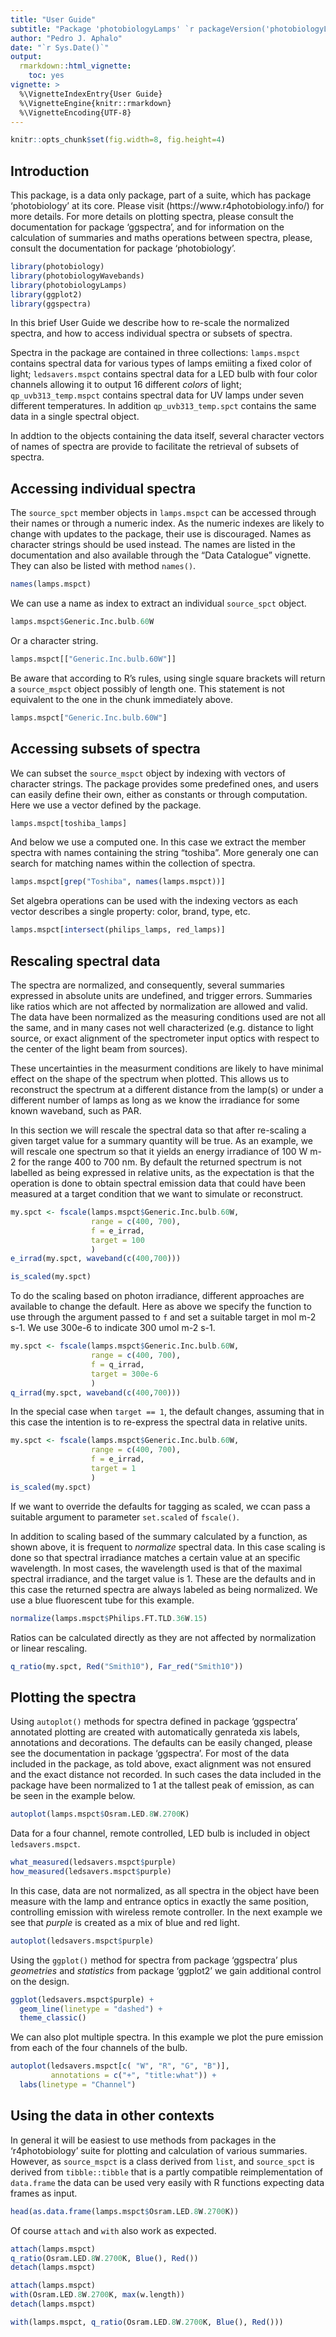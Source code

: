 ```yaml
---
title: "User Guide"
subtitle: "Package 'photobiologyLamps' `r packageVersion('photobiologyLamps')` "
author: "Pedro J. Aphalo"
date: "`r Sys.Date()`"
output: 
  rmarkdown::html_vignette:
    toc: yes
vignette: >
  %\VignetteIndexEntry{User Guide}
  %\VignetteEngine{knitr::rmarkdown}
  %\VignetteEncoding{UTF-8}
---
```


```r
knitr::opts_chunk$set(fig.width=8, fig.height=4)
```

## Introduction

This package, is a data only package, part of a suite, which has package 
'photobiology' at its core. Please visit (https://www.r4photobiology.info/) 
for more details. For more details on plotting spectra, please consult the 
documentation for package 'ggspectra', and for information on the calculation 
of summaries and maths operations between spectra, please, consult the 
documentation for package 'photobiology'.

```r
library(photobiology)
library(photobiologyWavebands)
library(photobiologyLamps)
library(ggplot2)
library(ggspectra)
```

In this brief User Guide we describe how to re-scale the normalized
spectra, and how to access individual spectra or subsets of spectra.

Spectra in the package are contained in three collections: `lamps.mspct`
contains spectral data for various types of lamps emiiting a fixed color of
light; `ledsavers.mspct` contains spectral data for a LED bulb with four color
channels allowing it to output 16 different _colors_ of light;
`qp_uvb313_temp.mspct` contains spectral data for UV lamps under seven different
temperatures. In addition `qp_uvb313_temp.spct` contains the same data in a
single spectral object.

In addtion to the objects containing the data itself, several character vectors 
of names of spectra are provide to facilitate the retrieval of subsets of spectra.

## Accessing individual spectra

The `source_spct` member objects in `lamps.mspct` can be accessed through their
names or through a numeric index. As the numeric indexes are likely to change 
with updates to the package, their use is discouraged. Names as character
strings should be used instead. The names are listed in the documentation
and also available through the "Data Catalogue" vignette. They can also be
listed with method `names()`.

```r
names(lamps.mspct)
```

We can use a name as index to extract an individual `source_spct`
object.

```r
lamps.mspct$Generic.Inc.bulb.60W
```

Or a character string.

```r
lamps.mspct[["Generic.Inc.bulb.60W"]]
```

Be aware that according to R's rules, using single square brackets will return
a `source_mspct` object possibly of length one. This statement is not equivalent
to the one in the chunk immediately above.

```r
lamps.mspct["Generic.Inc.bulb.60W"]
```

## Accessing subsets of spectra

We can subset the `source_mspct` object by indexing with vectors of character
strings. The package provides some predefined ones, and users can easily
define their own, either as constants or through computation. Here we use
a vector defined by the package.

```r
lamps.mspct[toshiba_lamps]
```

And below we use a computed one. In this case we extract the member spectra
with names containing the string "toshiba". More generaly one can search for 
matching names within the collection of spectra.

```r
lamps.mspct[grep("Toshiba", names(lamps.mspct))]
```

Set algebra operations can be used with the indexing vectors as each vector
describes a single property: color, brand, type, etc.

```r
lamps.mspct[intersect(philips_lamps, red_lamps)]
```

## Rescaling spectral data

The spectra are normalized, and consequently, several summaries expressed in
absolute units are undefined, and trigger errors. Summaries like ratios which
are not affected by normalization are allowed and valid. The data have been
normalized as the measuring conditions used are not all the same, and in many
cases not well characterized (e.g. distance to light source, or exact 
alignment of the spectrometer input optics with respect to the center of the
light beam from sources).

These uncertainties in the measurment conditions are likely to have minimal effect
on the shape of the spectrum when plotted. This allows us to reconstruct the
spectrum at a different distance from the lamp(s) or under a different number of 
lamps as long as we know the irradiance for some known waveband, such as PAR. 

In this section we will rescale the spectral data so that after 
re-scaling a given target value for a summary quantity will be true. As an 
example, we will rescale one spectrum so that it yields an energy irradiance of
100 W m-2 for the range 400 to 700 nm. By default the returned spectrum is not
labelled as being expressed in relative units, as the expectation is that the
operation is done to obtain spectral emission data that could have been measured
at a target condition that we want to simulate or reconstruct.

```r
my.spct <- fscale(lamps.mspct$Generic.Inc.bulb.60W,
                  range = c(400, 700),
                  f = e_irrad,
                  target = 100
                  )
e_irrad(my.spct, waveband(c(400,700)))
```

```r
is_scaled(my.spct)
```

To do the scaling based on photon irradiance, different approaches are available to change the default. Here as above we specify the function to use through the argument passed to `f` and set a suitable target in mol m-2 s-1. We use 300e-6 to indicate 300 umol m-2 s-1.

```r
my.spct <- fscale(lamps.mspct$Generic.Inc.bulb.60W,
                  range = c(400, 700),
                  f = q_irrad,
                  target = 300e-6
                  )
q_irrad(my.spct, waveband(c(400,700)))

```

In the special case when `target == 1`, the default changes, assuming that
in this case the intention is to re-express the spectral data in relative units.

```r
my.spct <- fscale(lamps.mspct$Generic.Inc.bulb.60W,
                  range = c(400, 700),
                  f = e_irrad,
                  target = 1
                  )
is_scaled(my.spct)
```

If we want to override the defaults for tagging as scaled, we ccan pass a
suitable argument to parameter `set.scaled` of `fscale()`.

In addition to scaling based of the summary calculated by a function, as shown
above, it is frequent to _normalize_ spectral data. In this case scaling is
done so that spectral irradiance matches a certain value at an specific
wavelength. In most cases, the wavelength used is that of the maximal spectral 
irradiance, and the target value is 1. These are the defaults and in this case
the returned spectra are always labeled as being normalized. We use a blue
fluorescent tube for this example.

```r
normalize(lamps.mspct$Philips.FT.TLD.36W.15)
```

Ratios can be calculated directly as they are not affected
by normalization or linear rescaling.

```r
q_ratio(my.spct, Red("Smith10"), Far_red("Smith10"))
```

## Plotting the spectra

Using `autoplot()` methods for spectra defined in package 'ggspectra' annotated
plotting are created with automatically genrateda xis labels, annotations and
decorations. The defaults can be easily changed, please see the documentation in
package 'ggspectra'. For most of the data included in the package, as told
above, exact alignment was not ensured and the exact distance not recorded. In
such cases the data included in the package have been normalized to 1 at the
tallest peak of emission, as can be seen in the example below.

```r
autoplot(lamps.mspct$Osram.LED.8W.2700K)
```

Data for a four channel, remote controlled, LED bulb is included in object 
`ledsavers.mspct`. 

```r
what_measured(ledsavers.mspct$purple)
how_measured(ledsavers.mspct$purple)
```

In this case, data are not normalized, as all spectra in the object have been
measure with the lamp and entrance optics in exactly the same position,
controlling emission with wireless remote controller. In the next example we see
that _purple_ is created as a mix of blue and red light.

```r
autoplot(ledsavers.mspct$purple)
```

Using the `ggplot()` method for spectra from package 'ggspectra' plus
_geometries_ and _statistics_ from package 'ggplot2' we gain additional control
on the design.

```r
ggplot(ledsavers.mspct$purple) +
  geom_line(linetype = "dashed") +
  theme_classic()
```

We can also plot multiple spectra. In this example we plot the pure emission
from each of the four channels of the bulb.


```r
autoplot(ledsavers.mspct[c( "W", "R", "G", "B")],
         annotations = c("+", "title:what")) +
  labs(linetype = "Channel")
```

## Using the data in other contexts

In general it will be easiest to use methods from packages in the
'r4photobiology' suite for plotting and calculation of various summaries.
However, as `source_mspct` is a class derived from `list`, and `source_spct` is
derived from `tibble::tibble` that is a partly compatible reimplementation of
`data.frame` the data can be used very easily with R functions expecting data
frames as input.

```r
head(as.data.frame(lamps.mspct$Osram.LED.8W.2700K))
```

Of course `attach` and `with` also work as expected.

```r
attach(lamps.mspct)
q_ratio(Osram.LED.8W.2700K, Blue(), Red())
detach(lamps.mspct)
```

```r
attach(lamps.mspct)
with(Osram.LED.8W.2700K, max(w.length))
detach(lamps.mspct)
```

```r
with(lamps.mspct, q_ratio(Osram.LED.8W.2700K, Blue(), Red()))
```




